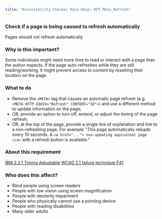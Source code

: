 ```yaml
---
title: "Accessibility Checker Rule Help: RPT_Meta_Refresh"
---
```


<div className="toolHelp">
<Row>
<Column colLg={16} colMd={8} colSm={4} className="toolHead">

### Check if a page is being caused to refresh automatically

<div id="locLevel"></div>

Pages should not refresh automatically

</Column>
</Row>
<Row>
<Column colLg={11} colMd={5} colSm={4} className="toolMain">

### Why is this important?

Some individuals might need more time to read or interact with a page than the author expects. If the page auto-refreshes while they are still reading/working, it might prevent access to content by resetting their location on the page.

<div id="locSnippet"></div>

### What to do

 * Remove the `<META>` tag that causes an automatic page refresh (e.g. `<META HTTP-EQUIV="Refresh" CONTENT="10">`) and use a different method to update information on the page;
 * OR, provide an option to turn off, extend, or adjust the timing of the page refresh;
 * OR, at the top of the page, provide a single line of explanation and link to a non-refreshing page. For example "This page automatically reloads every 10 seconds. A `<a href="..."> non-updating equivalent page </a>` with a refresh button is available."

</Column>
<Column colLg={5} colMd={3} colSm={4} className="toolLeft">

### About this requirement

[IBM 2.2.1 Timing Adjustable](https://www.ibm.com/able/requirements/requirements/#2_2_1)
[WCAG 2.1 failure technique F41](https://www.w3.org/WAI/WCAG21/Techniques/failures/F41)

### Who does this affect?

* Blind people using screen readers
* People with low vision using screen magnification
* People with dexterity impairment
* People who physically cannot use a pointing device
* People with reading disabilities
* Many older adults

</Column>
</Row>
</div>

